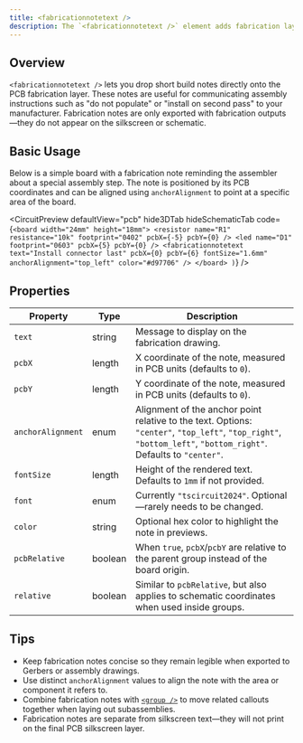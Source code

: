 ```yaml
---
title: <fabricationnotetext />
description: The `<fabricationnotetext />` element adds fabrication layer callouts and build notes for assemblers.
---
```



## Overview

`<fabricationnotetext />` lets you drop short build notes directly onto the PCB fabrication layer. These notes are useful for communicating assembly instructions such as "do not populate" or "install on second pass" to your manufacturer. Fabrication notes are only exported with fabrication outputs—they do not appear on the silkscreen or schematic.

## Basic Usage

Below is a simple board with a fabrication note reminding the assembler about a special assembly step. The note is positioned by its PCB coordinates and can be aligned using `anchorAlignment` to point at a specific area of the board.

<CircuitPreview
  defaultView="pcb"
  hide3DTab
  hideSchematicTab
  code={`
    <board width="24mm" height="18mm">
      <resistor name="R1" resistance="10k" footprint="0402" pcbX={-5} pcbY={0} />
      <led name="D1" footprint="0603" pcbX={5} pcbY={0} />
      <fabricationnotetext
        text="Install connector last"
        pcbX={0}
        pcbY={6}
        fontSize="1.6mm"
        anchorAlignment="top_left"
        color="#d97706"
      />
    </board>
  )
  `}
/>

## Properties

| Property | Type | Description |
|---------|------|-------------|
| `text` | string | Message to display on the fabrication drawing. |
| `pcbX` | length | X coordinate of the note, measured in PCB units (defaults to `0`). |
| `pcbY` | length | Y coordinate of the note, measured in PCB units (defaults to `0`). |
| `anchorAlignment` | enum | Alignment of the anchor point relative to the text. Options: `"center"`, `"top_left"`, `"top_right"`, `"bottom_left"`, `"bottom_right"`. Defaults to `"center"`. |
| `fontSize` | length | Height of the rendered text. Defaults to `1mm` if not provided. |
| `font` | enum | Currently `"tscircuit2024"`. Optional—rarely needs to be changed. |
| `color` | string | Optional hex color to highlight the note in previews. |
| `pcbRelative` | boolean | When `true`, `pcbX`/`pcbY` are relative to the parent group instead of the board origin. |
| `relative` | boolean | Similar to `pcbRelative`, but also applies to schematic coordinates when used inside groups. |

## Tips

- Keep fabrication notes concise so they remain legible when exported to Gerbers or assembly drawings.
- Use distinct `anchorAlignment` values to align the note with the area or component it refers to.
- Combine fabrication notes with [`<group />`](./group.mdx) to move related callouts together when laying out subassemblies.
- Fabrication notes are separate from silkscreen text—they will not print on the final PCB silkscreen layer.
